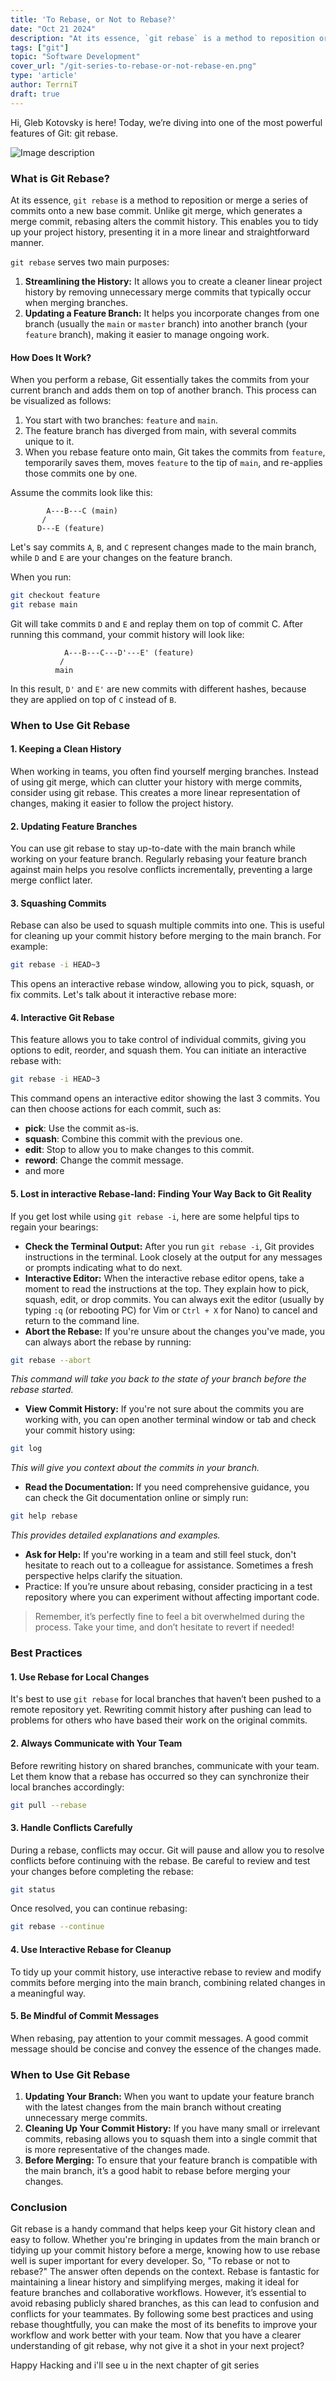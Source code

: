 ```yaml
---
title: 'To Rebase, or Not to Rebase?'
date: "Oct 21 2024"
description: "At its essence, `git rebase` is a method to reposition or merge a series of commits onto a new base commit"
tags: ["git"]
topic: "Software Development"
cover_url: "/git-series-to-rebase-or-not-rebase-en.png"
type: 'article'
author: TerrniT
draft: true
---
```


Hi, Gleb Kotovsky is here!
Today, we’re diving into one of the most powerful features of Git: git rebase.

![Image description](https://dev-to-uploads.s3.amazonaws.com/uploads/articles/riuxy09zyip2ngjko0bt.png)

### What is Git Rebase?
At its essence, `git rebase` is a method to reposition or merge a series of commits onto a new base commit. Unlike git merge, which generates a merge commit, rebasing alters the commit history. This enables you to tidy up your project history, presenting it in a more linear and straightforward manner.

`git rebase` serves two main purposes:
1. **Streamlining the History:** It allows you to create a cleaner linear project history by removing unnecessary merge commits that typically occur when merging branches.
2. **Updating a Feature Branch:** It helps you incorporate changes from one branch (usually the `main` or `master` branch) into another branch (your `feature` branch), making it easier to manage ongoing work.

#### How Does It Work?
When you perform a rebase, Git essentially takes the commits from your current branch and adds them on top of another branch. This process can be visualized as follows:
1. You start with two branches: `feature` and `main`.
2. The feature branch has diverged from main, with several commits unique to it.
3. When you rebase feature onto main, Git takes the commits from `feature`, temporarily saves them, moves `feature` to the tip of `main`, and re-applies those commits one by one.

Assume the commits look like this:
``` 
        A---B---C (main)
       /
      D---E (feature)
```
Let's say commits `A`, `B`, and `C` represent changes made to the main branch, while `D` and `E` are your changes on the feature branch.

When you run:
```bash
git checkout feature
git rebase main
```

Git will take commits `D` and `E` and replay them on top of commit C. After running this command, your commit history will look like:
```
            A---B---C---D'---E' (feature)
           /
          main
```
In this result, `D'` and `E'` are new commits with different hashes, because they are applied on top of `C` instead of `B`.


### When to Use Git Rebase
#### 1. Keeping a Clean History
When working in teams, you often find yourself merging branches. Instead of using git merge, which can clutter your history with merge commits, consider using git rebase. This creates a more linear representation of changes, making it easier to follow the project history.
#### 2. Updating Feature Branches
You can use git rebase to stay up-to-date with the main branch while working on your feature branch. Regularly rebasing your feature branch against main helps you resolve conflicts incrementally, preventing a large merge conflict later.
#### 3. Squashing Commits
Rebase can also be used to squash multiple commits into one. This is useful for cleaning up your commit history before merging to the main branch. For example:
```bash
git rebase -i HEAD~3
```
This opens an interactive rebase  window, allowing you to pick, squash, or fix commits.
Let's talk about it interactive rebase more:


#### 4. Interactive Git Rebase
This feature allows you to take control of individual commits, giving you options to edit, reorder, and squash them. You can initiate an interactive rebase with:
```bash
git rebase -i HEAD~3

```
This command opens an interactive editor showing the last 3 commits. You can then choose actions for each commit, such as:
- **pick**: Use the commit as-is.
- **squash**: Combine this commit with the previous one.
- **edit**: Stop to allow you to make changes to this commit.
- **reword**: Change the commit message.
- and more

#### 5. Lost in interactive Rebase-land: Finding Your Way Back to Git Reality
If you get lost while using `git rebase -i`, here are some helpful tips to regain your bearings:
- **Check the Terminal Output:** After you run `git rebase -i`, Git provides instructions in the terminal. Look closely at the output for any messages or prompts indicating what to do next.
- **Interactive Editor:** When the interactive rebase editor opens, take a moment to read the instructions at the top. They explain how to pick, squash, edit, or drop commits. You can always exit the editor (usually by typing `:q` (or rebooting PC) for Vim or `Ctrl + X` for Nano) to cancel and return to the command line.
- **Abort the Rebase:** If you're unsure about the changes you've made, you can always abort the rebase by running:
```bash
git rebase --abort
```
_This command will take you back to the state of your branch before the rebase started._

- **View Commit History:** If you're not sure about the commits you are working with, you can open another terminal window or tab and check your commit history using:
```bash
git log
```
_This will give you context about the commits in your branch._

- **Read the Documentation:** If you need comprehensive guidance, you can check the Git documentation online or simply run:
```bash
git help rebase
```
_This provides detailed explanations and examples._

- **Ask for Help:** If you're working in a team and still feel stuck, don't hesitate to reach out to a colleague for assistance. Sometimes a fresh perspective helps clarify the situation.
- Practice: If you’re unsure about rebasing, consider practicing in a test repository where you can experiment without affecting important code.

> Remember, it’s perfectly fine to feel a bit overwhelmed during the process. Take your time, and don’t hesitate to revert if needed!

### Best Practices
#### 1. Use Rebase for Local Changes
It's best to use `git rebase` for local branches that haven’t been pushed to a remote repository yet. Rewriting commit history after pushing can lead to problems for others who have based their work on the original commits.
#### 2. Always Communicate with Your Team
Before rewriting history on shared branches, communicate with your team. Let them know that a rebase has occurred so they can synchronize their local branches accordingly:
```bash
git pull --rebase
```
#### 3. Handle Conflicts Carefully
During a rebase, conflicts may occur. Git will pause and allow you to resolve conflicts before continuing with the rebase. Be careful to review and test your changes before completing the rebase:
```bash
git status
```
Once resolved, you can continue rebasing:
```bash
git rebase --continue
```
#### 4. Use Interactive Rebase for Cleanup
To tidy up your commit history, use interactive rebase to review and modify commits before merging into the main branch, combining related changes in a meaningful way.
#### 5. Be Mindful of Commit Messages
When rebasing, pay attention to your commit messages. A good commit message should be concise and convey the essence of the changes made.

### When to Use Git Rebase
1. **Updating Your Branch:** When you want to update your feature branch with the latest changes from the main branch without creating unnecessary merge commits.
2. **Cleaning Up Your Commit History:** If you have many small or irrelevant commits, rebasing allows you to squash them into a single commit that is more representative of the changes made.
3. **Before Merging:** To ensure that your feature branch is compatible with the main branch, it’s a good habit to rebase before merging your changes.


### Conclusion

Git rebase is a handy command that helps keep your Git history clean and easy to follow. Whether you're bringing in updates from the main branch or tidying up your commit history before a merge, knowing how to use rebase well is super important for every developer.
So, "To rebase or not to rebase?" The answer often depends on the context. Rebase is fantastic for maintaining a linear history and simplifying merges, making it ideal for feature branches and collaborative workflows. However, it’s essential to avoid rebasing publicly shared branches, as this can lead to confusion and conflicts for your teammates.
By following some best practices and using rebase thoughtfully, you can make the most of its benefits to improve your workflow and work better with your team.
Now that you have a clearer understanding of git rebase, why not give it a shot in your next project? 

Happy Hacking and i'll see u in the next chapter of git series
